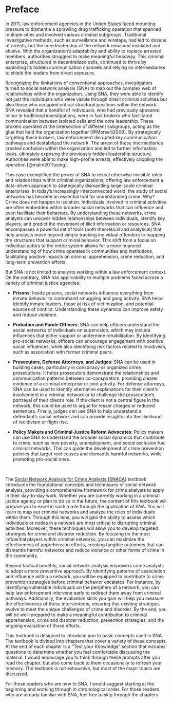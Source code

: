 # Preface {.unnumbered}

In 2011, law enforcement agencies in the United States faced mounting pressure to dismantle a sprawling drug trafficking operation that spanned multiple cities and involved various criminal subgroups. Traditional investigative methods, such as surveillance and wiretaps, had led to dozens of arrests, but the core leadership of the network remained insulated and elusive. With the organization's adaptability and ability to replace arrested members, authorities struggled to make meaningful headway. This criminal enterprise, structured in decentralized cells, continued to thrive by exploiting its hidden communication channels and relying on intermediaries to shield the leaders from direct exposure.

Recognizing the limitations of conventional approaches, investigators turned to social network analysis (SNA) to map out the complex web of relationships within the organization. Using SNA, they were able to identify not just the individuals who were visible through direct criminal activities but also those who occupied critical structural positions within the network. SNA revealed that a handful of individuals, who had previously appeared minor in traditional investigations, were in fact *brokers* who facilitated communication between isolated cells and the core leadership. These brokers operated at the intersection of different subgroups, acting as the glue that held the organization together [@Morselli2009]. By strategically targeting these brokers, law enforcement disrupted key communication pathways and destabilized the network. The arrest of these intermediaries created confusion within the organization and led to further information leaks, ultimately exposing the previously hidden leadership structure. Authorities were able to make high-profile arrests, effectively crippling the operation [@malm2011using].

This case exemplified the power of SNA to reveal otherwise invisible roles and relationships within criminal organizations, offering law enforcement a data-driven approach to strategically dismantling large-scale criminal enterprises. In today's increasingly interconnected world, the study of social networks has become an essential tool for understanding crime. Why? Crime does not happen in isolation. Individuals involved in criminal activities are often embedded within broader social networks that can influence and even facilitate their behaviors. By understanding these networks, crime analysts can uncover hidden relationships between individuals, identify key players, and predict the movement of illicit information or resources. SNA encompasses a powerful set of tools (both theoretical and analytical) that help analysts move beyond simply tracking individual offenders to mapping the structures that support criminal behavior. This shift from a focus on individual actors to the entire system allows for a more nuanced understanding of how crime operates in communities and institutions, facilitating positive impacts on criminal apprehension, crime reduction, and long-term prevention efforts.

But SNA is not limited to analysts working within a law enforcement context. On the contrary, SNA has applicability to multiple problems faced across a variety of criminal justice agencies:

-   **Prisons**: Inside prisons, social networks influence everything from inmate behavior to contraband smuggling and gang activity. SNA helps identify inmate leaders, those at risk of victimization, and potential sources of conflict. Understanding these dynamics can improve safety and reduce violence.

-   **Probation and Parole Officers**: SNA can help officers understand the social networks of individuals on supervision, which may include influences that either support or undermine rehabilitation. By identifying pro-social networks, officers can encourage engagement with positive social influences, while also identifying risk factors related to recidivism, such as association with former criminal peers.

-   **Prosecutors, Defense Attorneys, and Judges**: SNA can be used in building cases, particularly in conspiracy or organized crime prosecutions. It helps prosecutors demonstrate the relationships and communication patterns between co-conspirators, providing clearer evidence of a criminal enterprise or joint activity. For defense attorneys, SNA can be used to identify alternative explanations for their client's involvement in a criminal network or to challenge the prosecution's portrayal of their client's role. If the client is not a central figure in the network, this could be used to argue for lesser charges or reduced sentences. Finally, judges can use SNA to help understand a defendant's social network and can provide insights into the likelihood of recidivism or flight risk.

-   **Policy Makers and Criminal Justice Reform Advocates**: Policy makers can use SNA to understand the broader social dynamics that contribute to crime, such as how poverty, unemployment, and social exclusion fuel criminal networks. This can guide the development of crime prevention policies that target root causes and dismantle harmful networks, while promoting pro-social ones.

<br>

The [Social Network Analysis for Crime Analysts (SNACA)](https://jacobtnyoung.github.io/snaca-textbook/) textbook introduces the foundational concepts and techniques of social network analysis, providing a comprehensive framework for crime analysts to apply in their day-to-day work. Whether you are currently working in a criminal justice agency or plan to do so in the future, the content of this textbook will prepare you to excel in such a role through the application of SNA. You will learn to map out criminal networks and analyze the roles of individuals within them. Through this lens, you will gain the ability to assess which individuals or nodes in a network are most critical to disrupting criminal activities. Moreover, these techniques will allow you to develop targeted strategies for crime and disorder reduction. By focusing on the most influential players within criminal networks, you can maximize the effectiveness of apprehension efforts, creating tangible outcomes that can dismantle harmful networks and reduce violence or other forms of crime in the community.

Beyond tactical benefits, social network analysis empowers crime analysts to adopt a more preventive approach. By identifying patterns of association and influence within a network, you will be equipped to contribute to crime prevention strategies before criminal behavior escalates. For instance, by identifying vulnerable individuals on the periphery of a network, you can help law enforcement intervene early to redirect them away from criminal pathways. Additionally, the evaluation skills you gain will help you measure the effectiveness of these interventions, ensuring that existing strategies evolve to meet the unique challenges of crime and disorder. By the end, you will be well-prepared to make a meaningful contribution to criminal apprehension, crime and disorder reduction, prevention strategies, and the ongoing evaluation of those efforts.

This textbook is designed to introduce you to basic concepts used in SNA. The textbook is divided into chapters that cover a variety of these concepts. At the end of each chapter is a "Test your Knowledge" section that includes questions to determine whether you feel comfortable discussing the material. I would encourage you to think through these prompts after you read the chapter, but also come back to them occasionally to refresh your memory. The textbook is not exhaustive, but most of the major topics are discussed.

For those readers who are new to SNA, I would suggest starting at the beginning and working through in chronological order. For those readers who are already familiar with SNA, feel free to skip through the chapters.
